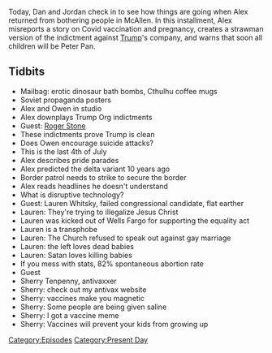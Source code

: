 {{DEFAULTSORT:
    #_EPISODE_0573:July 1, 2021
}}{{Episode
    | title           = July 1, 2021
    | caption         = Listen to this episode on [https://knowledgefight.libsyn.com/573-july-1-2021 Libsyn] [https://open.spotify.com/episode/0LUZB7lA4xPq4MzN0ZYYs6 Spotify], Read the [[Transcript/573: July 1, 2021|Unofficial Transcript]]
    | episodeNumber   = 573
    | length          = 01:08:05
    | airDate         = July 5, 2021
    | coverageDate    = July 1, 2021
    | episodeType     = [[:Category:Present Day|Present Day]]
    | appearance      = [[Owen Shroyer]], [[Roger Stone]]
    | oocDrop         = Bird is the word...Mao Mao Mao
    | previousEpisode = [[572: June 28-30, 2021]]
    | nextEpisode     = [[574: May 28-29, 2003]]
}}

{{Stub}}

Today, Dan and Jordan check in to see how things are going when Alex returned from bothering people in McAllen. In this installment, Alex misreports a story on Covid vaccination and pregnancy, creates a strawman version of the indictment against [[Donald Trump|Trump]]'s company, and warns that soon all children will be Peter Pan.

==Tidbits==

*Mailbag: erotic dinosaur bath bombs, Cthulhu coffee mugs
*Soviet propaganda posters
*Alex and Owen in studio
*Alex downplays Trump Org indictments
*Guest: [[Roger Stone]]
*These indictments prove Trump is clean
*Does Owen encourage suicide attacks?
*This is the last 4th of July
*Alex describes pride parades
*Alex predicted the delta variant 10 years ago
*Border patrol needs to strike to secure the border
*Alex reads headlines he doesn't understand
*What is disruptive technology?
*Guest: Lauren Whitsky, failed congressional candidate, flat earther
*Lauren: They're trying to illegalize Jesus Christ
*Lauren was kicked out of Wells Fargo for supporting the equality act
*Lauren is a transphobe
*Lauren: The Church refused to speak out against gay marriage
*Lauren: the left loves dead babies
*Lauren: Satan loves killing babies
*If you mess with stats, 82% spontaneous abortion rate
*Guest
*Sherry Tenpenny, antivaxxer
*Sherry: check out my antivax website
*Sherry: vaccines make you magnetic
*Sherry: Some people are being given saline
*Sherry: I got a vaccine meme
*Sherry: Vaccines will prevent your kids from growing up

[[Category:Episodes]]
[[Category:Present Day]]
